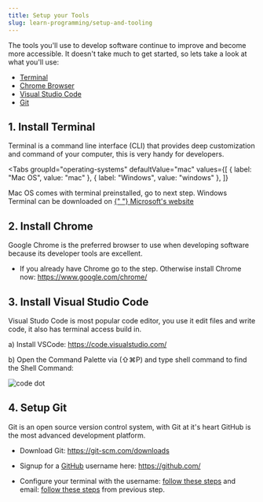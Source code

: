 ```yaml
---
title: Setup your Tools
slug: learn-programming/setup-and-tooling
---
```



The tools you'll use to develop software continue to improve and become more accessible. It doesn't take much to get started, so lets take a look at what you'll use:

- [Terminal](#1-install-terminal)
- [Chrome Browser](#2-install-chrome)
- [Visual Studio Code](#3-install-visual-studio-code)
- [Git](#4-setup-git)

## 1. Install Terminal

Terminal is a command line interface (CLI) that provides deep customization and command of your computer, this is very handy for developers.

<Tabs
  groupId="operating-systems"
  defaultValue="mac"
  values={[
    { label: "Mac OS", value: "mac" },
    { label: "Windows", value: "windows" },
  ]}
>
  <TabItem value="mac">
    Mac OS comes with terminal preinstalled, go to next step.
  </TabItem>
  <TabItem value="windows">
    Windows Terminal can be downloaded on
    <markdown>
      <a
        href="https://www.microsoft.com/en-us/p/windows-terminal-preview/9n0dx20hk701?activetab=pivot:overviewtab"
        target="_top"
      >
        {" "}
        Microsoft's website
      </a>
    </markdown>
  </TabItem>
</Tabs>

## 2. Install Chrome

Google Chrome is the preferred browser to use when developing software because its developer tools are excellent.

<!-- :::info
Please **<mark>use Chrome</mark>** for these exercises.
::: -->

- If you already have Chrome go to the step. Otherwise install Chrome now: https://www.google.com/chrome/

## 3. Install Visual Studio Code

Visual Studo Code is most popular code editor, you use it edit files and write code, it also has terminal access build in.

a) Install VSCode: https://code.visualstudio.com/

b) Open the Command Palette via (⇧⌘P) and type shell command to find the Shell Command:

<img src={codedot} alt="code dot" />

<!-- ### add Prettier plugin

By installing this plugin your code will be automaticaly formated to look clean and conventional.

https://marketplace.visualstudio.com/items?itemName=esbenp.prettier-vscode

Configuration settings:

1. View -> Command Palette -> search: "open user settings" -> search: "format on save" -> check

2. View -> Command Palette -> search: "open user settings" -> search: "tabsize"

Confirm **`Tab Size`** is **"2"**.

### add open in browser plugin

Please install this plugin:
https://marketplace.visualstudio.com/items?itemName=techer.open-in-browser -->

## 4. Setup Git

Git is an open source version control system, with Git at it's heart GitHub is the most advanced development platform.

- Download Git: https://git-scm.com/downloads
- Signup for a [GitHub](https://github.com/) username here: https://github.com/

- Configure your terminal with the username: [follow these steps](https://docs.github.com/en/github/getting-started-with-github/setting-your-username-in-git) and email: [follow these steps](https://docs.github.com/en/github/setting-up-and-managing-your-github-user-account/setting-your-commit-email-address) from previous step.
